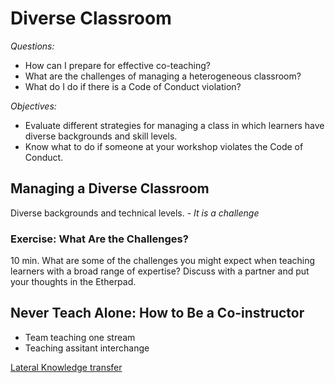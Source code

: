 # Diverse Classroom 

_Questions:_

-  How can I prepare for effective co-teaching?
-  What are the challenges of managing a heterogeneous classroom?
- What do I do if there is a Code of Conduct violation?

_Objectives:_

- Evaluate different strategies for managing a class in which learners have diverse backgrounds and skill levels.
- Know what to do if someone at your workshop violates the Code of Conduct.



## Managing a Diverse Classroom
  
Diverse backgrounds and technical levels. - _It is a challenge_

### Exercise: What Are the Challenges?  
10 min. What are some of the challenges you might expect when teaching learners with a broad range of expertise? Discuss with a partner and put your thoughts in the Etherpad.

## Never Teach Alone: How to Be a Co-instructor

- Team teaching one stream 
- Teaching assitant interchange

[Lateral Knowledge transfer](https://www.open.edu/openlearn/ocw/pluginfile.php/1165520/mod_oucontent/oucontent/59804/4fb93dd4/c64bcb75/ar1_wk4_fig4.tif.jpg===)